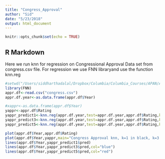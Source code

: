 ```yaml
---
title: "Congress_Approval"
author: "Sid"
date: "5/23/2018"
output: html_document
---
```


```r
knitr::opts_chunk$set(echo = TRUE)
```

## R Markdown

Here we run knn for regression on Congressional Approval Data set from congress.csv file.
For regression we use FNN libraryand use the function knn.reg
```r
#setwd("/Users/siddharthadalal/Dropbox/Columbia/Columbia_Courses/APAN/APAN_ML_Course_Spring_2018/ML_Lectures_Spring_2018/Notes_Data_Rscripts_ML")
library(FNN)
appr.df<-read.csv("congress.csv")
appr.df.year<-as.data.frame(appr.df$Year)

#xappr<-as.data.frame(appr.df$Year)
yappr<-appr.df$Rating
yappr_predict1<-knn.reg(appr.df.year,test=appr.df.year,appr.df$Rating,k=1)
yappr_predict3<-knn.reg(appr.df.year,test=appr.df.year,appr.df$Rating,k=3)
yappr_predict5<-knn.reg(appr.df.year,test=appr.df.year,appr.df$Rating,k=5)
```

```r
plot(appr.df$Year,appr.df$Rating)
plot(appr.df$Year,yappr,main="Congress Approval knn, k=1 in black, k=3 in blue, k=5 in red",xlab="Year",ylab="Rating")   
lines(appr.df$Year,yappr_predict1$pred)
lines(appr.df$Year,yappr_predict3$pred,col="blue")
lines(appr.df$Year,yappr_predict5$pred,col="red")
```







